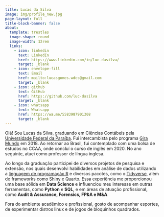 ```yaml
---
title: Lucas da Silva
image: img/profile_new.jpg
page-layout: full
title-block-banner: false
about:
  template: trestles
  image-shape: round
  image-width: 12rem
  links: 
    - icon: linkedin
      text: LinkedIn
      href: https://www.linkedin.com/in/luc-dasilva/
      target: _blank
    - icon: envelope-fill
      text: Email
      href: mailto:lucasgomes.wdcs@gmail.com
      target: _blank
    - icon: github
      text: GitHub
      href: https://github.com/luc-dasilva
      target: _blank
    - icon: whatsapp
      text: Whatsapp
      href: https://wa.me/5583987901308
      target: _blank
---
```


Olá! Sou Lucas da Silva, graduando em Ciências Contábeis pela [Universidade Federal da Paraíba](https://www.ufpb.br/){.external target="_blank"}. Fui intercambista pelo programa [Gira Mundo](https://paraiba.pb.gov.br/diretas/secretaria-da-educacao/programas/programa-gira-mundo){.external target="_blank"} em 2018. Ao retornar ao Brasil, fui contemplado com uma bolsa de estudos no CCAA, onde concluí o curso de inglês em 2020. No ano seguinte, atuei como professor de língua inglesa.

Ao longo da graduação participei de diversos projetos de pesquisa e extensão, nos quais desenvolvi habilidades em análise de dados utilizando a [linguagem de programação R](https://cran.r-project.org/){.external target="_blank"} e diversos pacotes, como o [Tidyverse](https://www.tidyverse.org/){.external target="_blank"}, além de frameworks como [Shiny](https://shiny.posit.co/){.external target="_blank"} e [Quarto](https://quarto.org/){.external target="_blank"}. Essa experiência me proporcionou uma base sólida em **Data Science** e influenciou meu interesse em outras ferramentas, como **Python** e **SQL**, e em áreas de atuação profissional, como **Audit & Assurance, Forensics, FP&A e M&A**.

Fora do ambiente acadêmico e profissional, gosto de acompanhar esportes, de experimentar distros linux e de jogos de bloquinhos quadrados.
